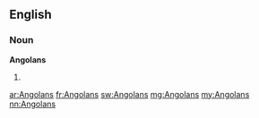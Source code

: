 ==English==

===Noun===
'''Angolans'''

# {{plural of|Angolan}}

[[ar:Angolans]]
[[fr:Angolans]]
[[sw:Angolans]]
[[mg:Angolans]]
[[my:Angolans]]
[[nn:Angolans]]